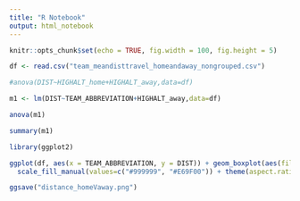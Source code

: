 ```yaml
---
title: "R Notebook"
output: html_notebook
---
```




```r
knitr::opts_chunk$set(echo = TRUE, fig.width = 100, fig.height = 5)

df <- read.csv("team_meandisttravel_homeandaway_nongrouped.csv")
```



```r
#anova(DIST~HIGHALT_home+HIGHALT_away,data=df)

m1 <- lm(DIST~TEAM_ABBREVIATION+HIGHALT_away,data=df)

anova(m1)


```


```r
summary(m1)
```




```r
library(ggplot2)

ggplot(df, aes(x = TEAM_ABBREVIATION, y = DIST)) + geom_boxplot(aes(fill = HIGHALT_away),position = position_dodge(0.8))+
  scale_fill_manual(values=c("#999999", "#E69F00")) + theme(aspect.ratio = 1)

ggsave("distance_homeVaway.png")

```










